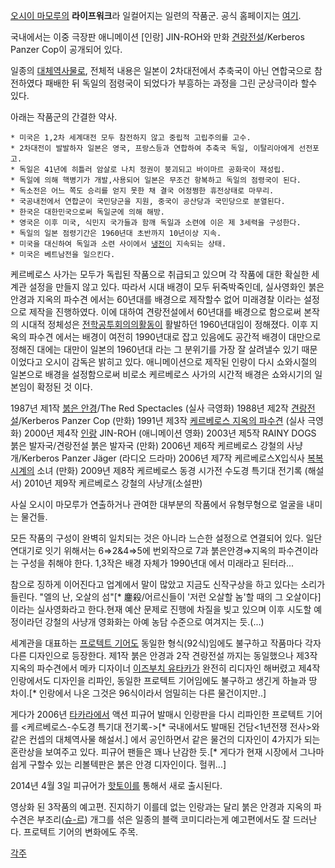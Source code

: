 [[오시이 마모루]]의 '''라이프워크'''라 일컬어지는 일련의 작품군. 공식 홈페이지는 [http://www.kerberos-saga.jp/ 여기].

국내에서는 이중 극장판 애니메이션 [인랑] JIN-ROH와 만화 [[견랑전설]]/Kerberos Panzer Cop이 공개되어 있다.

일종의 [[대체역사물]]로, 전체적 내용은 일본이 2차대전에서 추축국이 아닌 연합국으로 참전하였다 패배한 뒤 독일의 점령국이 되었다가 부흥하는 과정을 그린 군상극이라 할수 있다.

아래는 작품군의 간결한 약사.
 * 미국은 1,2차 세계대전 모두 참전하지 않고 중립적 고립주의를 고수.
 * 2차대전이 발발하자 일본은 영국, 프랑스등과 연합하여 추축국 독일, 이탈리아에게 선전포고.
 * 독일은 41년에 히틀러 암살로 나치 정권이 붕괴되고 바이마르 공화국이 재성립.
 * 독일에 의해 핵병기가 개발,사용되어 일본은 무조건 항복하고 독일의 점령국이 된다.
 * 독소전은 어느 쪽도 승리를 얻지 못한 채 결국 어정쩡한 휴전상태로 마무리.
 * 국공내전에서 연합군이 국민당군을 지원, 중국이 공산당과 국민당으로 분열된다.
 * 한국은 대한민국으로써 독일군에 의해 해방.
 * 영국은 이후 미국, 식민지 국가들과 함깨 독일과 소련에 이은 제 3세력을 구성한다.
 * 독일의 일본 점령기간은 1960년대 초반까지 10년이상 지속.
 * 미국을 대신하여 독일과 소련 사이에서 [[냉전]]이 지속되는 상태.
 * 미국은 베트남전을 일으킨다.

케르베로스 사가는 모두가 독립된 작품으로 취급되고 있으며 각 작품에 대한 확실한 세계관 설정을 만들지 않고 있다. 따라서 시대 배경이 모두 뒤죽박죽인데, 실사영화인 붉은안경과 지옥의 파수견 에서는 60년대를 배경으로 제작할수 없어 미래경찰 이라는 설정으로 제작을 진행하였다. 이에 대하여 견랑전설에서 60년대를 배경으로 함으로써 본작의 시대적 정체성은 [[전학공투회의]]의활동이 활발하던 1960년대임이 정해졌다. 이후 지옥의 파수견 에서는 배경이 여전히 1990년대로 잡고 있음에도 공간적 배경이 대만으로 정해진 대에는 대만이 일본의 1960년대 라는 그 분위기를 가장 잘 살려낼수 있기 때문이었다고 오시이 감독은 밝히고 있다. 애니메이션으로 제작된 인랑이 다시 쇼와시절의 일본으로 배경을 설정함으로써 비로소 케르베로스 사가의 시간적 배경은 쇼와시기의 일본임이 확정된 것 이다.

1987년 제1작 [[붉은 안경]]/The Red Spectacles (실사 극영화)
1988년 제2작 [[견랑전설]]/Kerberos Panzer Cop (만화)
1991년 제3작 [[케르베로스 지옥의 파수견]] (실사 극영화)
2000년 제4작 [[인랑]] JIN-ROH (애니메이션 영화)
2003년 제5작 RAINY DOGS 붉은 발자국/견랑전설 붉은 발자국 (만화)
2006년 제6작 케르베로스 강철의 사냥개/Kerberos Panzer Jäger (라디오 드라마)
2006년 제7작 케르베로스X입식사 [[복복시계]]의 소녀 (만화)
2009년 제8작 케르베로스 동경 시가전 수도경 특기대 전기록 (해설서)
2010년 제9작 케르베로스 강철의 사냥개(소설판)

사실 오시이 마모루가 연출하거나 관여한 대부분의 작품에서 유형무형으로 얼굴을 내미는 물건들.

모든 작품의 구성이 완벽히 일치되는 것은 아니라 느슨한 설정으로 연결되어 있다. 일단 연대기로 잇기 위해서는 6⇒2&4⇒5에 번외작으로 7과 붉은안경⇒지옥의 파수견이라는 구성을 취해야 한다. 1,3작은 배경 자체가 1990년대 에서 미래라고 된터라...

참으로 징하게 이어진다고 업계에서 말이 많았고 지금도 신작구상을 하고 있다는 소리가 들린다. "엘의 난, 오살의 섬"[* 鏖殺/어르신들이 '저런 오살할 놈'할 때의 그 오살이다]이라는 실사영화라고 한다.현재 예산 문제로 진행에 차질을 빚고 있으며 이후 시도할 예정이라던 강철의 사냥개 영화화는 아예 농담 수준으로 여겨지는 듯.(...)

세계관을 대표하는 [[프로텍트 기어]]도 동일한 형식(92식)임에도 불구하고 작품마다 각자 다른 디자인으로 등장한다. 제1작 붉은 안경과 2작 견랑전설 까지는 동일했으나 제3작 지옥의 파수견에서 메카 디자이너 [[이즈부치 유타카]]가 완전히 리디자인 해버렸고 제4작 인랑에서도 디자인을 리파인, 동일한 프로텍트 기어임에도 불구하고 생긴게 하늘과 땅 차이.[* 인랑에서 나온 그것은 96식이라서 엄밀히는 다른 물건이지만..]

게다가 2006년 [[타카라]]에서 액션 피규어 발매시 인랑판을 다시 리파인한 프로텍트 기어를 <케르베로스-수도경 특기대 전기록->[* 국내에서도 발매된 건담<1년전쟁 전사>와 같은 컨셉의 대체역사물 해설서.] 에서 공인하면서 같은 물건의 디자인이 4가지가 되는 혼란상을 보여주고 있다. 피규어 팬들은 꽤나 난감한 듯.[* 게다가 현재 시장에서 그나마 쉽게 구할수 있는 리볼텍판은 붉은 안경 디자인이다. 헐퀴...]

2014년 4월 3일 피규어가 [[핫토이]]를 통해서 새로 출시된다.

{{{#!html
<object width="480" height="385"><param name="movie" value="http://www.youtube.com/v/VEB30rrM7oE&hl=ja_JP&fs=1&"></param><param name="allowFullScreen" value="true"></param><param name="allowscriptaccess" value="always"></param><embed src="http://www.youtube.com/v/VEB30rrM7oE&hl=ja_JP&fs=1&" type="application/x-shockwave-flash" allowscriptaccess="always" allowfullscreen="true" width="480" height="385"></embed></object>
}}}
{{{#!html
<object width="640" height="385"><param name="movie" value="http://www.youtube.com/v/5b9ia9oheGw&hl=ja_JP&fs=1&"></param><param name="allowFullScreen" value="true"></param><param name="allowscriptaccess" value="always"></param><embed src="http://www.youtube.com/v/5b9ia9oheGw&hl=ja_JP&fs=1&" type="application/x-shockwave-flash" allowscriptaccess="always" allowfullscreen="true" width="640" height="385"></embed></object>
}}}

{{{#!html
<object width="640" height="385"><param name="movie" value="http://www.youtube.com/v/sxMDUFl2WxU&hl=ja_JP&fs=1&"></param><param name="allowFullScreen" value="true"></param><param name="allowscriptaccess" value="always"></param><embed src="http://www.youtube.com/v/sxMDUFl2WxU&hl=ja_JP&fs=1&" type="application/x-shockwave-flash" allowscriptaccess="always" allowfullscreen="true" width="640" height="385"></embed></object>
}}}
 
영상화 된 3작품의 예고편. 진지하기 이를데 없는 인랑과는 달리 붉은 안경과 지옥의 파수견은 부조리([[슈-르]]) 개그를 섞은 일종의 블랙 코미디라는게 예고편에서도 잘 드러난다. 프로텍트 기어의 변화에도 주목.

[[각주]]
